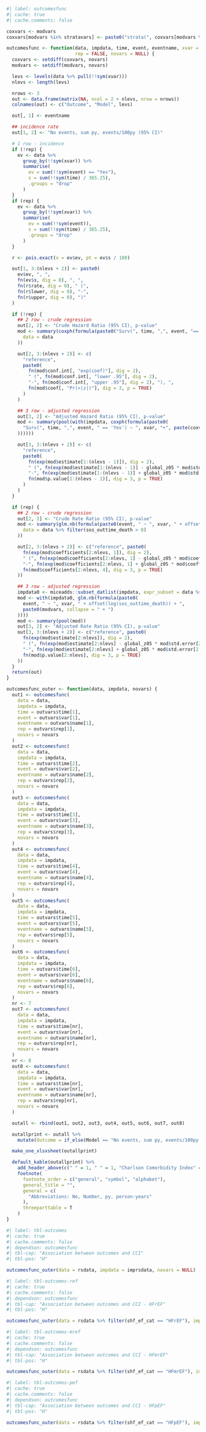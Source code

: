 ```r
#| label: outcomesfunc
#| cache: true
#| cache.comments: false

coxvars <- modvars
coxvars[modvars %in% stratavars] <- paste0("strata(", coxvars[modvars %in% stratavars], ")")

outcomesfunc <- function(data, impdata, time, event, eventname, xvar = "sos_com_charlsonciage_cat",
                         rep = FALSE, novars = NULL) {
  coxvars <- setdiff(coxvars, novars)
  modvars <- setdiff(modvars, novars)

  levs <- levels(data %>% pull(!!sym(xvar)))
  nlevs <- length(levs)

  nrows <- 3
  out <- data.frame(matrix(NA, ncol = 2 + nlevs, nrow = nrows))
  colnames(out) <- c("Outcome", "Model", levs)

  out[, 1] <- eventname

  ## incidence rate
  out[1, 2] <- "No events, sum py, events/100py (95% CI)"

  # 1 row - incidence
  if (!rep) {
    ev <- data %>%
      group_by(!!sym(xvar)) %>%
      summarise(
        ev = sum(!!sym(event) == "Yes"),
        s = sum(!!sym(time) / 365.25),
        .groups = "drop"
      )
  }
  if (rep) {
    ev <- data %>%
      group_by(!!sym(xvar)) %>%
      summarise(
        ev = sum(!!sym(event)),
        s = sum(!!sym(time) / 365.25),
        .groups = "drop"
      )
  }

  r <- pois.exact(x = ev$ev, pt = ev$s / 100)

  out[1, 3:(nlevs + 2)] <- paste0(
    ev$ev, ", ",
    fn(ev$s, dig = 0), ", ",
    fn(r$rate, dig = 0), " (",
    fn(r$lower, dig = 0), "-",
    fn(r$upper, dig = 0), ")"
  )

  if (!rep) {
    ## 2 row - crude regression
    out[2, 2] <- "Crude Hazard Ratio (95% CI), p-value"
    mod <- summary(coxph(formula(paste0("Surv(", time, ",", event, "== 'Yes') ~ ", xvar)),
      data = data
    ))

    out[2, 3:(nlevs + 2)] <- c(
      "reference",
      paste0(
        fn(mod$conf.int[, "exp(coef)"], dig = 2),
        " (", fn(mod$conf.int[, "lower .95"], dig = 2),
        "-", fn(mod$conf.int[, "upper .95"], dig = 2), "), ",
        fn(mod$coef[, "Pr(>|z|)"], dig = 3, p = TRUE)
      )
    )

    ## 3 row - adjusted regression
    out[3, 2] <- "Adjusted Hazard Ratio (95% CI), p-value"
    mod <- summary(pool(with(impdata, coxph(formula(paste0(
      "Surv(", time, ",", event, " == 'Yes') ~ ", xvar, "+", paste(coxvars, collapse = " + ")
    ))))))

    out[3, 3:(nlevs + 2)] <- c(
      "reference",
      paste0(
        fn(exp(mod$estimate[1:(nlevs - 1)]), dig = 2),
        " (", fn(exp(mod$estimate[1:(nlevs - 1)] - global_z05 * mod$std.error[1:(nlevs - 1)]), dig = 2),
        "-", fn(exp(mod$estimate[1:(nlevs - 1)] + global_z05 * mod$std.error[1:(nlevs - 1)]), dig = 2), "), ",
        fn(mod$p.value[1:(nlevs - 1)], dig = 3, p = TRUE)
      )
    )
  }

  if (rep) {
    ## 2 row - crude regression
    out[2, 2] <- "Crude Rate Ratio (95% CI), p-value"
    mod <- summary(glm.nb(formula(paste0(event, " ~ ", xvar, " + offset(log(sos_outtime_death))")),
      data = data %>% filter(sos_outtime_death > 0)
    ))

    out[2, 3:(nlevs + 2)] <- c("reference", paste0(
      fn(exp(mod$coefficients[2:nlevs, 1]), dig = 2),
      " (", fn(exp(mod$coefficients[2:nlevs, 1] - global_z05 * mod$coefficients[2:nlevs, 2]), dig = 2),
      "-", fn(exp(mod$coefficients[2:nlevs, 1] + global_z05 * mod$coefficients[2:nlevs, 2]), dig = 2), "), ",
      fn(mod$coefficients[2:nlevs, 4], dig = 3, p = TRUE)
    ))

    ## 3 row - adjusted regression
    impdata0 <- miceadds::subset_datlist(impdata, expr_subset = data %>% pull(sos_outtime_death) > 0)
    mod <- with(impdata0, glm.nb(formula(paste0(
      event, " ~ ", xvar, " + offset(log(sos_outtime_death)) + ",
      paste0(modvars, collapse = " + ")
    ))))
    mod <- summary(pool(mod))
    out[3, 2] <- "Adjusted Rate Ratio (95% CI), p-value"
    out[3, 3:(nlevs + 2)] <- c("reference", paste0(
      fn(exp(mod$estimate[2:nlevs]), dig = 2),
      " (", fn(exp(mod$estimate[2:nlevs] - global_z05 * mod$std.error[2:nlevs]), dig = 2),
      "-", fn(exp(mod$estimate[2:nlevs] + global_z05 * mod$std.error[2:nlevs]), dig = 2), "), ",
      fn(mod$p.value[2:nlevs], dig = 3, p = TRUE)
    ))
  }
  return(out)
}

outcomesfunc_outer <- function(data, impdata, novars) {
  out1 <- outcomesfunc(
    data = data,
    impdata = impdata,
    time = outvars$time[1],
    event = outvars$var[1],
    eventname = outvars$name[1],
    rep = outvars$rep[1],
    novars = novars
  )
  out2 <- outcomesfunc(
    data = data,
    impdata = impdata,
    time = outvars$time[2],
    event = outvars$var[2],
    eventname = outvars$name[2],
    rep = outvars$rep[2],
    novars = novars
  )
  out3 <- outcomesfunc(
    data = data,
    impdata = impdata,
    time = outvars$time[3],
    event = outvars$var[3],
    eventname = outvars$name[3],
    rep = outvars$rep[3],
    novars = novars
  )
  out4 <- outcomesfunc(
    data = data,
    impdata = impdata,
    time = outvars$time[4],
    event = outvars$var[4],
    eventname = outvars$name[4],
    rep = outvars$rep[4],
    novars = novars
  )
  out5 <- outcomesfunc(
    data = data,
    impdata = impdata,
    time = outvars$time[5],
    event = outvars$var[5],
    eventname = outvars$name[5],
    rep = outvars$rep[5],
    novars = novars
  )
  out6 <- outcomesfunc(
    data = data,
    impdata = impdata,
    time = outvars$time[6],
    event = outvars$var[6],
    eventname = outvars$name[6],
    rep = outvars$rep[6],
    novars = novars
  )
  nr <- 7
  out7 <- outcomesfunc(
    data = data,
    impdata = impdata,
    time = outvars$time[nr],
    event = outvars$var[nr],
    eventname = outvars$name[nr],
    rep = outvars$rep[nr],
    novars = novars
  )
  nr <- 8
  out8 <- outcomesfunc(
    data = data,
    impdata = impdata,
    time = outvars$time[nr],
    event = outvars$var[nr],
    eventname = outvars$name[nr],
    rep = outvars$rep[nr],
    novars = novars
  )

  outall <- rbind(out1, out2, out3, out4, out5, out6, out7, out8)

  outallprint <- outall %>%
    mutate(Outcome = if_else(Model == "No events, sum py, events/100py (95% CI)", Outcome, NA))

  make_one_xlsxsheet(outallprint)

  default_kable(outallprint) %>%
    add_header_above(c(" " = 1, " " = 1, "Charlson Comorbidity Index" = 3)) %>%
    footnote(
      footnote_order = c("general", "symbol", "alphabet"),
      general_title = "",
      general = c(
        "Abbreviations: No, Number, py, person-years"
      ),
      threeparttable = T
    )
}
```

```r
#| label: tbl-outcomes
#| cache: true
#| cache.comments: false
#| dependson: outcomesfunc
#| tbl-cap: "Association between outcomes and CCI"
#| tbl-pos: "H"

outcomesfunc_outer(data = rsdata, impdata = imprsdata, novars = NULL)
```

```r
#| label: tbl-outcomes-ref
#| cache: true
#| cache.comments: false
#| dependson: outcomesfunc
#| tbl-cap: "Association between outcomes and CCI - HFrEF"
#| tbl-pos: "H"

outcomesfunc_outer(data = rsdata %>% filter(shf_ef_cat == "HFrEF"), impdata = imprsdataref, novars = "shf_ef_cat")
```

```r
#| label: tbl-outcomes-mref
#| cache: true
#| cache.comments: false
#| dependson: outcomesfunc
#| tbl-cap: "Association between outcomes and CCI - HFmrEF"
#| tbl-pos: "H"

outcomesfunc_outer(data = rsdata %>% filter(shf_ef_cat == "HFmrEF"), impdata = imprsdatamref, novars = "shf_ef_cat")
```

```r
#| label: tbl-outcomes-pef
#| cache: true
#| cache.comments: false
#| dependson: outcomesfunc
#| tbl-cap: "Association between outcomes and CCI - HFpEF"
#| tbl-pos: "H"

outcomesfunc_outer(data = rsdata %>% filter(shf_ef_cat == "HFpEF"), impdata = imprsdatapef, novars = "shf_ef_cat")
```

